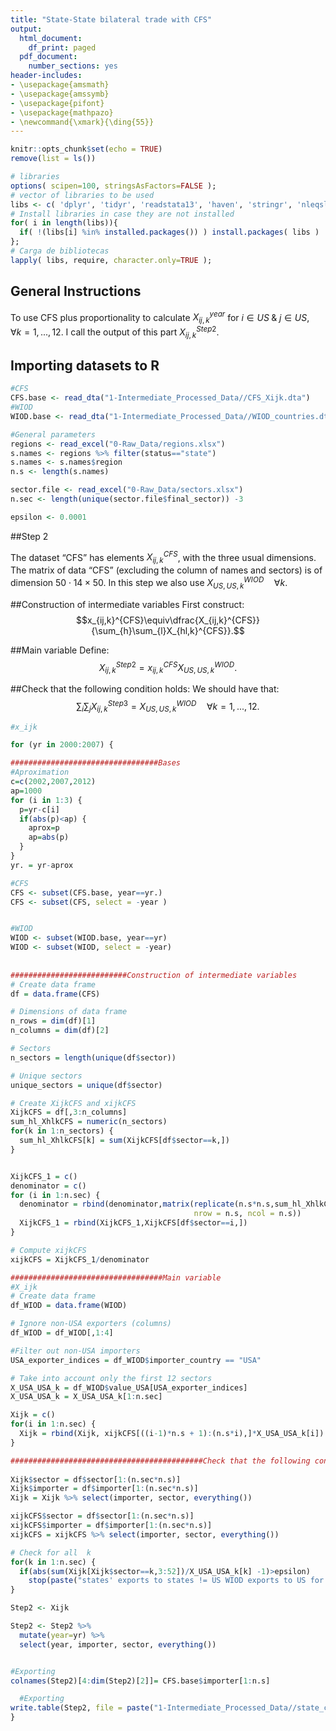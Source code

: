 ```yaml
---
title: "State-State bilateral trade with CFS"
output:
  html_document:
    df_print: paged
  pdf_document:
    number_sections: yes
header-includes:
- \usepackage{amsmath}
- \usepackage{amssymb}
- \usepackage{pifont}
- \usepackage{mathpazo}
- \newcommand{\xmark}{\ding{55}}
---
```



```r
knitr::opts_chunk$set(echo = TRUE)
remove(list = ls())
```

```r
# libraries
options( scipen=100, stringsAsFactors=FALSE );
# vector of libraries to be used
libs <- c( 'dplyr', 'tidyr', 'readstata13', 'haven', 'stringr', 'nleqslv', 'gdata', 'Statamarkdown', 'reshape2');
# Install libraries in case they are not installed
for( i in length(libs)){ 
  if( !(libs[i] %in% installed.packages()) ) install.packages( libs ) 
};
# Carga de bibliotecas
lapply( libs, require, character.only=TRUE );
```


## General Instructions

To use CFS plus proportionality to calculate $X_{ij,k}^{year}$ for $i\in US\;  \&\;   j \in US$,  $\forall k=1,...,12$.  I call the output of this part $X_{ij,k}^{Step2}$.

## Importing datasets to R
```r
#CFS
CFS.base <- read_dta("1-Intermediate_Processed_Data//CFS_Xijk.dta")
#WIOD
WIOD.base <- read_dta("1-Intermediate_Processed_Data//WIOD_countries.dta")

#General parameters
regions <- read_excel("0-Raw_Data/regions.xlsx")
s.names <- regions %>% filter(status=="state") 
s.names <- s.names$region
n.s <- length(s.names)

sector.file <- read_excel("0-Raw_Data/sectors.xlsx")
n.sec <- length(unique(sector.file$final_sector)) -3

epsilon <- 0.0001
```

##Step 2 

The dataset "CFS" has elements $X_{ij,k}^{CFS}$, with the three usual dimensions. The matrix of data "CFS" (excluding the column of names and sectors) is of dimension $50 \cdot 14 \times 50$. In this step we also use $X_{US,US,k}^{WIOD} \quad \forall k$.

##Construction of intermediate variables
First construct: $$x_{ij,k}^{CFS}\equiv\dfrac{X_{ij,k}^{CFS}}{\sum_{h}\sum_{l}X_{hl,k}^{CFS}}.$$


##Main variable 
Define: $$X_{ij,k}^{Step2}=x_{ij,k}^{CFS}X_{US,US,k}^{WIOD}.$$

##Check that the following condition holds:
We should have that: $$\sum_{i} \sum_{j} X_{ij,k}^{Step3}=X_{US,US,k}^{WIOD} \quad \forall k=1,...,12.$$


```r
#x_ijk

for (yr in 2000:2007) {

#################################Bases  
#Aproximation
c=c(2002,2007,2012)
ap=1000
for (i in 1:3) {
  p=yr-c[i]
  if(abs(p)<ap) {
    aprox=p
    ap=abs(p)
  }
}
yr. = yr-aprox

#CFS
CFS <- subset(CFS.base, year==yr.)
CFS <- subset(CFS, select = -year )


#WIOD
WIOD <- subset(WIOD.base, year==yr)
WIOD <- subset(WIOD, select = -year)  
  
  
##########################Construction of intermediate variables    
# Create data frame
df = data.frame(CFS)

# Dimensions of data frame
n_rows = dim(df)[1]
n_columns = dim(df)[2]

# Sectors
n_sectors = length(unique(df$sector))

# Unique sectors
unique_sectors = unique(df$sector)

# Create XijkCFS and xijkCFS
XijkCFS = df[,3:n_columns]
sum_hl_XhlkCFS = numeric(n_sectors)
for(k in 1:n_sectors) {
  sum_hl_XhlkCFS[k] = sum(XijkCFS[df$sector==k,])
}


XijkCFS_1 = c()
denominator = c()
for (i in 1:n.sec) {
  denominator = rbind(denominator,matrix(replicate(n.s*n.s,sum_hl_XhlkCFS[i]), 
                                         nrow = n.s, ncol = n.s))
  XijkCFS_1 = rbind(XijkCFS_1,XijkCFS[df$sector==i,])
}

# Compute xijkCFS
xijkCFS = XijkCFS_1/denominator  

##################################Main variable  
#X_ijk  
# Create data frame
df_WIOD = data.frame(WIOD)

# Ignore non-USA exporters (columns)
df_WIOD = df_WIOD[,1:4]

#Filter out non-USA importers
USA_exporter_indices = df_WIOD$importer_country == "USA"

# Take into account only the first 12 sectors 
X_USA_USA_k = df_WIOD$value_USA[USA_exporter_indices]
X_USA_USA_k = X_USA_USA_k[1:n.sec]

Xijk = c()
for(i in 1:n.sec) {
  Xijk = rbind(Xijk, xijkCFS[((i-1)*n.s + 1):(n.s*i),]*X_USA_USA_k[i])
}

###########################################Check that the following condition holds:
  
Xijk$sector = df$sector[1:(n.sec*n.s)]
Xijk$importer = df$importer[1:(n.sec*n.s)]
Xijk = Xijk %>% select(importer, sector, everything())

xijkCFS$sector = df$sector[1:(n.sec*n.s)]
xijkCFS$importer = df$importer[1:(n.sec*n.s)]
xijkCFS = xijkCFS %>% select(importer, sector, everything())

# Check for all  k
for(k in 1:n.sec) {
  if(abs(sum(Xijk[Xijk$sector==k,3:52])/X_USA_USA_k[k] -1)>epsilon) 
    stop(paste("states' exports to states != US WIOD exports to US for year", yr))
}

Step2 <- Xijk 

Step2 <- Step2 %>%
  mutate(year=yr) %>%
  select(year, importer, sector, everything())


#Exporting 
colnames(Step2)[4:dim(Step2)[2]]= CFS.base$importer[1:n.s]

  #Exporting
write.table(Step2, file = paste("1-Intermediate_Processed_Data//state_cfs_step_", yr,".txt", sep=""), sep = ",", row.names = FALSE)
}
```

